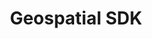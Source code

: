 ---
title: "Geospatial SDK"
url: "https://github.com/cognitedata/cognite-sdk-geospatial"
icon: "map"
---